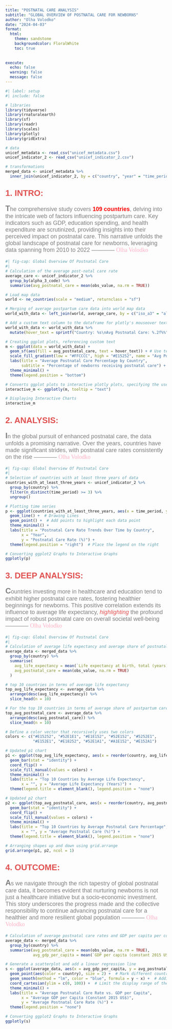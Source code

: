 ```yaml
---
title: "POSTNATAL CARE ANALYSIS"
subtitle: "GLOBAL OVERVIEW OF POSTNATAL CARE FOR NEWBORNS"
author: "Olha Volodko"
date: "2024-04-03"
format: 
  html:
    theme: sandstone
    backgroundcolor: FloralWhite
    toc: true
    
    
execute:
  echo: false
  warning: false
  message: false
---
```


```r
#| label: setup
#| include: false

# libraries
library(tidyverse)
library(rnaturalearth)
library(sf)
library(readr)
library(scales)
library(plotly)
library(gridExtra)

# data
unicef_metadata <- read_csv("unicef_metadata.csv") 
unicef_indicator_2 <- read_csv("unicef_indicator_2.csv") 

# transformations
merged_data <- unicef_metadata %>%
  inner_join(unicef_indicator_2, by = c("country", "year" = "time_period"))
```
## <span style="color: #E15252; font-weight: bold; font-size: 26px; font-family: Arial;">1. INTRO:</span>

<p style="font-size: 18px; font-family: Arial; color: #808080;"><span style="font-size: 24px; font-weight: bold;">T</span>he comprehensive study covers <span style="color: red; font-weight: bold;">109 countries</span>, delving into the intricate web of factors influencing postpartum care. Key indicators such as GDP, education spending, and health expenditure are scrutinized, providing insights into their perceived impact on postnatal care. This narrative unfolds the global landscape of postnatal care for newborns, leveraging data spanning from 2010 to 2022 ———— <span style="font-family: Forte; color: #FFB2C7;">Olha Volodko</span></p>

```r
#| fig-cap: Global Overview Of Postnatal Care 
#| 
# Calculation of the average post-natal care rate
average_care <- unicef_indicator_2 %>%
  group_by(alpha_3_code) %>%
  summarise(avg_postnatal_care = mean(obs_value, na.rm = TRUE))

# Load map data
world <- ne_countries(scale = "medium", returnclass = "sf")

# Merging of average postpartum care data into world map data
world_with_data <- left_join(world, average_care, by = c("iso_a3" = "alpha_3_code"))

# Add a custom text column to the dataframe for plotly's mouseover text
world_with_data <- world_with_data %>%
  mutate(hover_text = sprintf("Country: %s\nAvg Postnatal Care: %.2f%%", name, avg_postnatal_care))

# Creating ggplot plots, referencing custom text
m <- ggplot(data = world_with_data) +
  geom_sf(aes(fill = avg_postnatal_care, text = hover_text)) + # Use text aesthetic to reference hover_text
  scale_fill_gradient(low = "#FFCCCC", high = "#E15252", name = "Avg Postnatal Care (%)") +
  labs(title = "Average Postnatal Care Percentage by Country",
       subtitle = "Percentage of newborns receiving postnatal care") +
  theme_minimal() +
  theme(legend.position = "bottom")

# Converts ggplot plots to interactive plotly plots, specifying the use of custom mouse hover text
interactive_m <- ggplotly(m, tooltip = "text")

# Displaying Interactive Charts
interactive_m

```

## <span style="color: #E15252; font-weight: bold; font-size: 26px; font-family: Arial;">2. ANALYSIS:</span>

<p style="font-size: 18px; font-family: Arial; color: #808080;"><span style="font-size: 24px; font-weight: bold;">I</span>n the global pursuit of enhanced postnatal care, the data unfolds a promising narrative. Over the years, countries have made significant strides, with postnatal care rates consistently on the rise ———— <span style="font-family: Forte; color: #FFB2C7;">Olha Volodko</span></p>

```r
#| fig-cap: Global Overview Of Postnatal Care 
#| 
# Selection of countries with at least three years of data
countries_with_at_least_three_years <- unicef_indicator_2 %>%
  group_by(country) %>%
  filter(n_distinct(time_period) >= 3) %>%
  ungroup()

# Plotting time series
p <- ggplot(countries_with_at_least_three_years, aes(x = time_period, y = obs_value, group = country, color = country)) +
  geom_line() +  # Drawing Lines
  geom_point() +  # Add points to highlight each data point
  theme_minimal() +
  labs(title = "Postnatal Care Rate Trends Over Time by Country",
       x = "Year",
       y = "Postnatal Care Rate (%)") +
  theme(legend.position = "right")  # Place the legend on the right

# Converting ggplot2 Graphs to Interactive Graphs
ggplotly(p)

```

## <span style="color: #E15252; font-weight: bold; font-size: 26px; font-family: Arial;">3. DEEP ANALYSIS:</span>

<p style="font-size: 18px; font-family: Arial; color: #808080;"><span style="font-size: 24px; font-weight: bold;">C</span>ountries investing more in healthcare and education tend to exhibit higher postnatal care rates, fostering healthier beginnings for newborns. This positive correlation extends its influence to average life expectancy, <span style="color: #E15252; font-style: italic;">highlighting</span> the profound impact of robust postnatal care on overall societal well-being ———— <span style="font-family: Forte; color: #FFB2C7;">Olha Volodko</span></p>

```r
#| fig-cap: Global Overview Of Postnatal Care 
#| 
# Calculation of average life expectancy and average share of postnatal care per country
average_data <- merged_data %>%
  group_by(country) %>%
  summarise(
    avg_life_expectancy = mean(`Life expectancy at birth, total (years)`, na.rm = TRUE),
    avg_postnatal_care = mean(obs_value, na.rm = TRUE)
  )

# top 10 countries in terms of average life expectancy
top_avg_life_expectancy <- average_data %>%
  arrange(desc(avg_life_expectancy)) %>%
  slice_head(n = 10)

# For the top 10 countries in terms of average share of postpartum care
top_avg_postnatal_care <- average_data %>%
  arrange(desc(avg_postnatal_care)) %>%
  slice_head(n = 10)

# Define a color vector that recursively uses two colors
colors <- c("#E15252", "#52E1E1", "#E1E152", "#52E152", "#5252E1",
            "#E152E1", "#E18252", "#52E1A1", "#A1E152", "#E152A1")

# Updated p1 chart
p1 <- ggplot(top_avg_life_expectancy, aes(x = reorder(country, avg_life_expectancy), y = avg_life_expectancy, fill = country)) +
  geom_bar(stat = "identity") +
  coord_flip() +
  scale_fill_manual(values = colors) +
  theme_minimal() +
  labs(title = "Top 10 Countries by Average Life Expectancy",
       x = "", y = "Average Life Expectancy (Years)") +
  theme(legend.title = element_blank(), legend.position = "none")

# Updated p2 chart
p2 <- ggplot(top_avg_postnatal_care, aes(x = reorder(country, avg_postnatal_care), y = avg_postnatal_care, fill = country)) +
  geom_bar(stat = "identity") +
  coord_flip() +
  scale_fill_manual(values = colors) +
  theme_minimal() +
  labs(title = "Top 10 Countries by Average Postnatal Care Percentage",
       x = "", y = "Average Postnatal Care (%)") +
  theme(legend.title = element_blank(), legend.position = "none")

# Arranging shapes up and down using grid.arrange
grid.arrange(p1, p2, ncol = 1)
```

## <span style="color: #E15252; font-weight: bold; font-size: 26px; font-family: Arial;">4. OUTCOME:</span>

<p style="font-size: 18px; font-family: Arial; color: #808080;"><span style="font-size: 24px; font-weight: bold;">A</span>s we navigate through the rich tapestry of global postnatal care data, it becomes evident that nurturing newborns is not just a healthcare initiative but a socio-economic investment. This story underscores the progress made and the collective responsibility to continue advancing postnatal care for a healthier and more resilient global population ———— <span style="font-family: Forte; color: #FFB2C7;">Olha Volodko</span></p>

```r
# Calculation of average postnatal care rates and GDP per capita per country
average_data <- merged_data %>%
  group_by(country) %>%
  summarise(avg_postnatal_care = mean(obs_value, na.rm = TRUE),
            avg_gdp_per_capita = mean(`GDP per capita (constant 2015 US$)`, na.rm = TRUE))

# Generate a scatterplot and add a linear regression line
s <- ggplot(average_data, aes(x = avg_gdp_per_capita, y = avg_postnatal_care)) +
  geom_point(aes(color = country), size = 2) +  # Mark different countries with colors
  geom_smooth(method = "lm", color = "blue", formula = y ~ x) +  # Adding a linear regression line
  coord_cartesian(ylim = c(0, 100)) +  # Limit the display range of the y-axis to ensure that it does not exceed 100 percent
  theme_minimal() +
  labs(title = "Average Postnatal Care Rate vs. GDP per Capita",
       x = "Average GDP per Capita (Constant 2015 US$)",
       y = "Average Postnatal Care Rate (%)") +
  theme(legend.position = "none") 

# Converting ggplot2 Graphs to Interactive Graphs
ggplotly(s)
```

